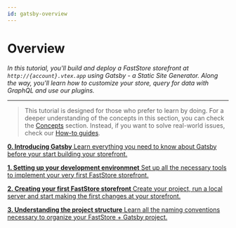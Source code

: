 ```yaml
---
id: gatsby-overview
---
```



# Overview

*In this tutorial, you'll build and deploy a FastStore storefront at `http://{account}.vtex.app` using Gatsby - a Static Site Generator. Along the way, you'll learn how to customize your store, query for data with GraphQL and use our plugins.*

---

> This tutorial is designed for those who prefer to learn by doing. For a deeper understanding of the concepts in this section, you can check the [Concepts](/conceptual-guides/overview) section. Instead, if you want to solve real-world issues, check our [How-to guides](/how-to-guides/overview). 

<StepCard home>

[ **0. Introducing Gatsby** Learn everything you need to know about Gatsby before your start building your storefront.](./1)

[ **1. Setting up your development environmnet** Set up all the necessary tools to implement your very first FastStore storefront.](./2)

[**2. Creating your first FastStore storefront** Create your project, run a local server and start making the first changes at your storefront.](./3)

[**3. Understanding the project structure** Learn all the naming conventions necessary to organize your FastStore + Gatsby project.](./4)

</StepCard>